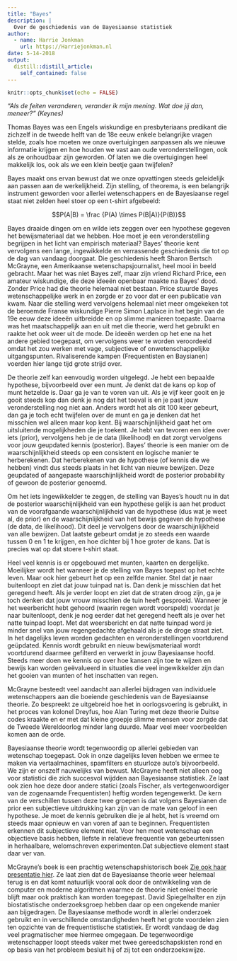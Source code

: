 ```yaml
---
title: "Bayes"
description: |
  Over de geschiedenis van de Bayesiaanse statistiek
author:
  - name: Harrie Jonkman
    url: https://Harriejonkman.nl
date: 5-14-2018
output:
  distill::distill_article:
    self_contained: false
---
```


```r
knitr::opts_chunk$set(echo = FALSE)
```


*"Als de feiten veranderen, verander ik mijn mening. Wat doe jij dan, meneer?" (Keynes)* 

Thomas Bayes was een Engels wiskundige en presbyteriaans predikant die zichzelf in de tweede helft van de 18e eeuw enkele belangrijke vragen stelde, zoals hoe moeten we onze overtuigingen aanpassen als we nieuwe informatie krijgen en hoe houden we vast aan oude veronderstellingen, ook als ze onhoudbaar zijn geworden. Of laten we die overtuigingen heel makkelijk los, ook als we een klein beetje gaan twijfelen? 

Bayes maakt ons ervan bewust dat we onze opvattingen steeds geleidelijk aan passen aan de werkelijkheid. Zijn stelling, of theorema, is een belangrijk instrument geworden voor allerlei wetenschappers en de Bayesiaanse regel staat niet zelden heel stoer op een t-shirt afgebeeld:

$$P(A|B) = \frac {P(A) \times P(B|A)}{P(B)}$$


Bayes draaide dingen om en wilde iets zeggen over een hypothese gegeven het bewijsmateriaal dat we hebben. Hoe moet je een veronderstelling begrijpen in het licht van empirisch materiaal? Bayes' theorie kent vervolgens een lange, ingewikkelde en verrassende geschiedenis die tot op de dag van vandaag doorgaat. Die geschiedenis heeft Sharon Bertsch McGrayne, een Amerikaanse wetenschapsjournalist, heel mooi in beeld gebracht. Maar het was niet Bayes zelf, maar zijn vriend Richard Price, een amateur wiskundige, die deze ideeën openbaar maakte na Bayes' dood. Zonder Price had die theorie helemaal niet bestaan. Price stuurde Bayes wetenschappelijke werk in en zorgde er zo voor dat er een publicatie van kwam. Naar die stelling werd vervolgens helemaal niet meer omgekeken tot de beroemde Franse wiskundige Pierre Simon Laplace in het begin van de 19e eeuw deze ideeën uitbreidde en op slimme manieren toepaste. Daarna was het maatschappelijk aan en uit met die theorie, werd het gebruikt en raakte het ook weer uit de mode. De ideeën werden op het ene na het andere gebied toegepast, om vervolgens weer te worden veroordeeld omdat het zou werken met vage, subjectieve of onwetenschappelijke uitgangspunten. Rivaliserende kampen (Frequentisten en Baysianen) voerden hier lange tijd grote strijd over.


 
De theorie zelf kan eenvoudig worden uitgelegd. Je hebt een bepaalde hypothese, bijvoorbeeld over een munt. Je denkt dat de kans op kop of munt hetzelde is. Daar ga je van te voren van uit. Als je vijf keer gooit en je gooit steeds kop dan denk je nog dat het toeval is en je past jouw veronderstelling nog niet aan. Anders wordt het als dit 100 keer gebeurt, dan ga je toch echt twijfelen over de munt en ga je denken dat het misschien wel alleen maar kop kent. Bij waarschijnlijkheid gaat het om uitsluitende mogelijkheden die je toekent. Je hebt van tevoren een idee over iets (prior), vervolgens heb je de data (likelihood) en dat zorgt vervolgens voor jouw geupdated kennis (posterior). Bayes' theorie is een manier om de waarschijnlijkheid steeds op een consistent en logische manier te herberekenen. Dat herberekenen van de hypothese (of kennis die we hebben) vindt dus steeds plaats in het licht van nieuwe bewijzen. Deze geupdated of aangepaste waarschijnlijkheid wordt de posterior probability of gewoon de posterior genoemd. 

Om het iets ingewikkelder te zeggen, de stelling van Bayes's houdt nu in dat de posterior waarschijnlijkheid van een hypothese gelijk is aan het product van de voorafgaande waarschijnlijkheid van de hypothese (dus wat je weet al, de prior) en de waarschijnlijkheid van het bewijs gegeven de hypothese (de data, de likelihood). Dit deel je vervolgens door de waarschijnlijkheid van alle bewijzen. Dat laatste gebeurt omdat je zo steeds een waarde tussen 0 en 1 te krijgen, en hoe dichter bij 1 hoe groter de kans. Dat is precies wat op dat stoere t-shirt staat.


Heel veel kennis is er opgebouwd met munten, kaarten en dergelijke. Moeilijker wordt het wanneer je de stelling van Bayes toepast op het echte leven. Maar ook hier gebeurt het op een zelfde manier. Stel dat je naar buitenloopt en ziet dat jouw tuinpad nat is. Dan denk je misschien dat het geregend heeft. Als je verder loopt en ziet dat de straten droog zijn, ga je toch denken dat jouw vrouw misschien de tuin heeft gesproeid. Wanneer je het weerbericht hebt gehoord (waarin regen wordt voorspeld) voordat je naar buitenloopt, denk je nog eerder dat het geregend heeft als je over het natte tuinpad loopt. Met dat weersbericht en dat natte tuinpad word je minder snel van jouw regengedachte afgehaald als je de droge straat ziet. In het dagelijks leven worden gedachten en veronderstellingen voortdurend geüpdated. Kennis wordt gebruikt en nieuw bewijsmateriaal wordt voortdurend daarmee gefilterd en verwerkt in jouw Bayesiaanse hoofd. Steeds meer doen we kennis op over hoe kansen zijn toe te wijzen en bewijs kan worden geëvalueerd in situaties die veel ingewikkelder zijn dan het gooien van munten of het inschatten van regen. 

McGrayne besteedt veel aandacht aan allerlei bijdragen van individuele wetenschappers aan die boeiende geschiedenis van de Bayesiaanse theorie. Zo bespreekt ze uitgebreid hoe het in oorlogsvoering is gebruikt, in het proces van kolonel Dreyfus, hoe Alan Turing met deze theorie Duitse codes kraakte en er met dat kleine groepje slimme mensen voor zorgde dat de Tweede Wereldoorlog minder lang duurde. Maar veel meer voorbeelden komen aan de orde.

Bayesiaanse theorie wordt tegenwoordig op allerlei gebieden van wetenschap toegepast. Ook in onze dagelijks leven hebben we ermee te maken via vertaalmachines, spamfilters en stuurloze auto's bijvoorbeeld. We zijn er onszelf nauwelijks van bewust. McGrayne heeft niet alleen oog voor statistici die zich succesvol wijdden aan Bayesiaanse statistiek. Ze laat ook zien hoe deze door andere statici (zoals Fischer, als vertegenwoordiger van de zogenaamde Frequentisten) heftig worden tegengewerkt. De kern van de verschillen tussen deze twee groepen is dat volgens Bayesianen de prior een subjectieve uitdrukking kan zijn van de mate van geloof in een hypothese. Je moet de kennis gebruiken die je al hebt, het is vreemd om steeds maar opnieuw en van voren af aan te beginnen. Frequentisten erkennen dit subjectieve element niet. Voor hen moet wetenschap een objectieve basis hebben, liefste in relatieve frequentie van gebeurtenissen in herhaalbare, welomschreven experimenten.Dat subjectieve element staat daar ver van.  

McGrayne's boek is een prachtig wetenschapshistorisch boek [Zie ook haar presentatie hier](https://www.youtube.com/watch?v=8oD6eBkjF9o). Ze laat zien dat de Bayesiaanse theorie weer helemaal terug is en dat komt natuurlijk vooral ook door de ontwikkeling van de computer en moderne algoritmen waarmee de theorie niet enkel theorie blijft maar ook praktisch kan worden toegepast. David Spiegelhalter en zijn biostatistische onderzoeksgroep hebben daar op een ongekende manier aan bijgedragen. De Bayesiaanse methode wordt in allerlei onderzoek gebruikt en in verschillende omstandigheden heeft het grote voordelen zien ten opzichte van de frequentistische statistiek. Er wordt vandaag de dag veel pragmatischer mee hiermee omgegaan. De tegenwoordige wetenschapper loopt steeds vaker met twee gereedschapskisten rond en op basis van het probleem besluit hij of zij tot een onderzoekswijze.

